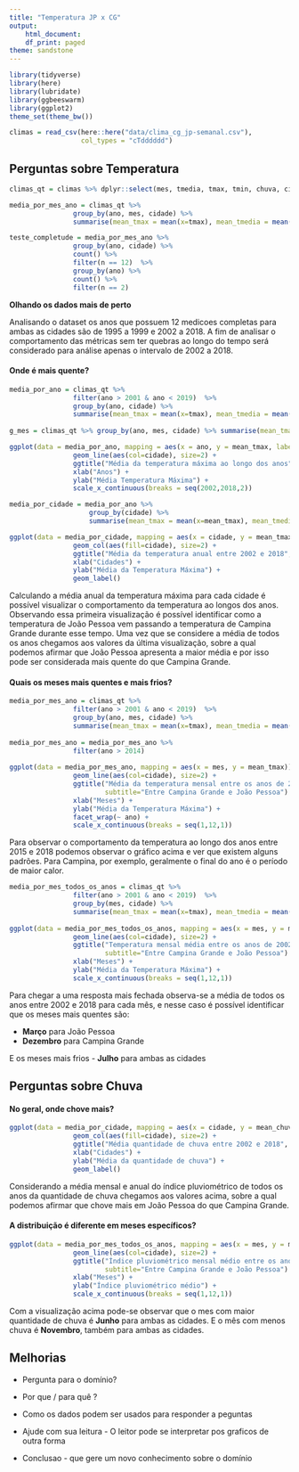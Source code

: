 ```yaml
---
title: "Temperatura JP x CG"
output:
    html_document:
    df_print: paged
theme: sandstone
---
```


```r
library(tidyverse)
library(here)
library(lubridate)
library(ggbeeswarm)
library(ggplot2)
theme_set(theme_bw())
```

```r
climas = read_csv(here::here("data/clima_cg_jp-semanal.csv"), 
                  col_types = "cTdddddd")
```
## Perguntas sobre Temperatura

```r
climas_qt = climas %>% dplyr::select(mes, tmedia, tmax, tmin, chuva, cidade, ano) 

media_por_mes_ano = climas_qt %>% 
                group_by(ano, mes, cidade) %>% 
                summarise(mean_tmax = mean(x=tmax), mean_tmedia = mean(x=tmedia), mean_chuva = mean(x=chuva)) 

teste_completude = media_por_mes_ano %>% 
                group_by(ano, cidade) %>% 
                count() %>% 
                filter(n == 12)  %>% 
                group_by(ano) %>% 
                count() %>% 
                filter(n == 2)  
```
**Olhando os dados mais de perto**

Analisando o dataset os anos que possuem 12 medicoes completas para ambas as cidades são de 1995 a 1999 e 2002 a 2018.
A fim de analisar o comportamento das métricas sem ter quebras ao longo do tempo 
será considerado para análise apenas o intervalo de 2002 a 2018.

#### Onde é mais quente?

```r

media_por_ano = climas_qt %>% 
                filter(ano > 2001 & ano < 2019)  %>% 
                group_by(ano, cidade) %>% 
                summarise(mean_tmax = mean(x=tmax), mean_tmedia = mean(x=tmedia), mean_chuva = mean(x=chuva))
                                                                     
g_mes = climas_qt %>% group_by(ano, mes, cidade) %>% summarise(mean_tmax = mean(x=tmax))

ggplot(data = media_por_ano, mapping = aes(x = ano, y = mean_tmax, label=mean_tmax)) + 
                geom_line(aes(col=cidade), size=2) + 
                ggtitle("Média da temperatura máxima ao longo dos anos", subtitle="Entre Campina Grande e João Pessoa") + 
                xlab("Anos") + 
                ylab("Média Temperatura Máxima") +
                scale_x_continuous(breaks = seq(2002,2018,2))
```
```r
media_por_cidade = media_por_ano %>% 
                    group_by(cidade) %>% 
                    summarise(mean_tmax = mean(x=mean_tmax), mean_tmedia = mean(x=mean_tmedia), mean_chuva = mean(x=mean_chuva))

ggplot(data = media_por_cidade, mapping = aes(x = cidade, y = mean_tmax, label=mean_tmax)) + 
                geom_col(aes(fill=cidade), size=2) + 
                ggtitle("Média da temperatura anual entre 2002 e 2018", subtitle="Entre Campina Grande e João Pessoa") + 
                xlab("Cidades") + 
                ylab("Média da Temperatura Máxima") + 
                geom_label()
```


Calculando a média anual da temperatura máxima para cada cidade é possível visualizar o comportamento da temperatura ao longos dos anos. Observando essa primeira visualização é possível identificar como a temperatura de João Pessoa vem passando a temperatura de Campina Grande durante esse tempo. Uma vez que se considere a média de todos os anos chegamos aos valores da última visualização, sobre a qual podemos afirmar que João Pessoa apresenta a maior média e por isso pode ser considerada mais quente do que Campina Grande.

#### Quais os meses mais quentes e mais frios? 

```r

media_por_mes_ano = climas_qt %>% 
                filter(ano > 2001 & ano < 2019)  %>% 
                group_by(ano, mes, cidade) %>% 
                summarise(mean_tmax = mean(x=tmax), mean_tmedia = mean(x=tmedia), mean_chuva = mean(x=chuva))
                                                                     
media_por_mes_ano = media_por_mes_ano %>% 
                filter(ano > 2014)
    
ggplot(data = media_por_mes_ano, mapping = aes(x = mes, y = mean_tmax)) +
                geom_line(aes(col=cidade), size=2) + 
                ggtitle("Média da temperatura mensal entre os anos de 2015 e 2018", 
                        subtitle="Entre Campina Grande e João Pessoa") + 
                xlab("Meses") + 
                ylab("Média da Temperatura Máxima") + 
                facet_wrap(~ ano) +
                scale_x_continuous(breaks = seq(1,12,1)) 

```


Para observar o comportamento da temperatura ao longo dos anos entre 2015 e 2018 podemos observar o gráfico acima e ver que existem alguns padrões. Para Campina, por exemplo, geralmente o final do ano é o período de maior calor.

```r

media_por_mes_todos_os_anos = climas_qt %>% 
                filter(ano > 2001 & ano < 2019)  %>% 
                group_by(mes, cidade) %>% 
                summarise(mean_tmax = mean(x=tmax), mean_tmedia = mean(x=tmedia), mean_chuva = mean(x=chuva))
    
ggplot(data = media_por_mes_todos_os_anos, mapping = aes(x = mes, y = mean_tmax)) +
                geom_line(aes(col=cidade), size=2) + 
                ggtitle("Temperatura mensal média entre os anos de 2002 e 2018", 
                        subtitle="Entre Campina Grande e João Pessoa") + 
                xlab("Meses") + 
                ylab("Média da Temperatura Máxima") + 
                scale_x_continuous(breaks = seq(1,12,1)) 

```



Para chegar a uma resposta mais fechada observa-se a média de todos os anos entre 2002 e 2018 para cada mês, e nesse caso é possível identificar que os meses mais quentes são:

- **Março** para João Pessoa
- **Dezembro** para Campina Grande

E os meses mais frios
- **Julho** para ambas as cidades

## Perguntas sobre Chuva

#### No geral, onde chove mais?

```r

ggplot(data = media_por_cidade, mapping = aes(x = cidade, y = mean_chuva, label=mean_chuva)) + 
                geom_col(aes(fill=cidade), size=2) + 
                ggtitle("Média quantidade de chuva entre 2002 e 2018", subtitle="Entre Campina Grande e João Pessoa") + 
                xlab("Cidades") + 
                ylab("Média da quantidade de chuva") + 
                geom_label()
```


Considerando a média mensal e anual do índice pluviométrico de todos os anos da quantidade de chuva chegamos aos valores acima, sobre a qual podemos afirmar que chove mais em João Pessoa do que Campina Grande.

#### A distribuição é diferente em meses específicos? 

```r

    
ggplot(data = media_por_mes_todos_os_anos, mapping = aes(x = mes, y = mean_chuva)) +
                geom_line(aes(col=cidade), size=2) + 
                ggtitle("Índice pluviométrico mensal médio entre os anos de 2002 e 2018", 
                        subtitle="Entre Campina Grande e João Pessoa") + 
                xlab("Meses") + 
                ylab("Índice pluviométrico médio") + 
                scale_x_continuous(breaks = seq(1,12,1)) 

```

Com a visualização acima pode-se observar que o mes com maior quantidade de chuva é **Junho** para ambas as cidades. 
E o mês com menos chuva é **Novembro**, também para ambas as cidades.


## Melhorias

- Pergunta para o domínio?

- Por que / para quê ?

- Como os dados podem ser usados para responder a peguntas

- Ajude com sua leitura - O leitor pode se interpretar pos graficos de outra forma

- Conclusao - que gere um novo conhecimento sobre o domínio


